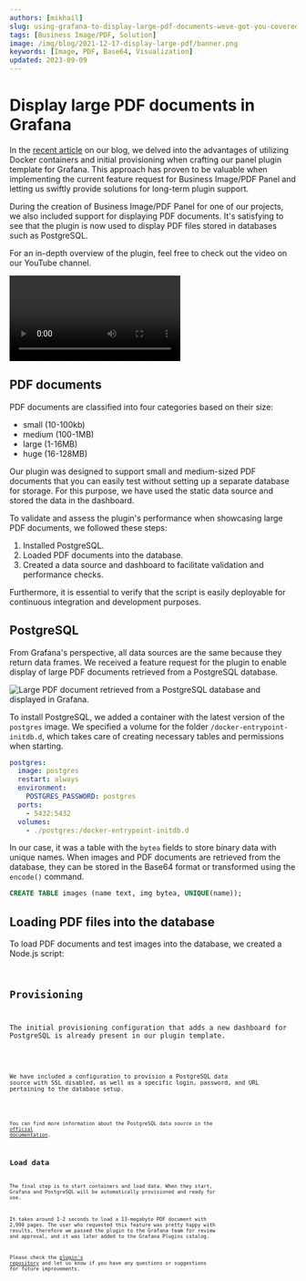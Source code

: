 ```yaml
---
authors: [mikhail]
slug: using-grafana-to-display-large-pdf-documents-weve-got-you-covered-4e654e8d4bce/
tags: [Business Image/PDF, Solution]
image: /img/blog/2021-12-17-display-large-pdf/banner.png
keywords: [Image, PDF, Base64, Visualization]
updated: 2023-09-09
---
```



# Display large PDF documents in Grafana

In the [recent article](/blog/display-base64-encoded-images-from-any-data-source-on-your-dashboard-398a99ba5b5e) on our blog, we delved into the advantages of utilizing Docker containers and initial provisioning when crafting our panel plugin template for Grafana. This approach has proven to be valuable when implementing the current feature request for Business Image/PDF Panel and letting us swiftly provide solutions for long-term plugin support.

During the creation of Business Image/PDF Panel for one of our projects, we also included support for displaying PDF documents. It's satisfying to see that the plugin is now used to display PDF files stored in databases such as PostgreSQL.

For an in-depth overview of the plugin, feel free to check out the video on our YouTube channel.

<Video
  src="https://www.youtube.com/embed/1_bgLSehjhg"
  title="Images, PDFs, Video, Live Camera Feed on Grafana Dashboard."
/>

## PDF documents

PDF documents are classified into four categories based on their size:

- small (10-100kb)
- medium (100-1MB)
- large (1-16MB)
- huge (16-128MB)

Our plugin was designed to support small and medium-sized PDF documents that you can easily test without setting up a separate database for storage. For this purpose, we have used the static data source and stored the data in the dashboard.

To validate and assess the plugin's performance when showcasing large PDF documents, we followed these steps:

1. Installed PostgreSQL.
2. Loaded PDF documents into the database.
3. Created a data source and dashboard to facilitate validation and performance checks.

Furthermore, it is essential to verify that the script is easily deployable for continuous integration and development purposes.

## PostgreSQL

From Grafana's perspective, all data sources are the same because they return data frames. We received a feature request for the plugin to enable display of large PDF documents retrieved from a PostgreSQL database.

<Image
  title="Large PDF document retrieved from a PostgreSQL database and displayed in Grafana."
  src="/img/blog/2021-12-17-display-large-pdf/panel.png"
  lazy={false}
/>

To install PostgreSQL, we added a container with the latest version of the `postgres` image. We specified a volume for the folder `/docker-entrypoint-initdb.d`, which takes care of creating necessary tables and permissions when starting.

```yaml
postgres:
  image: postgres
  restart: always
  environment:
    POSTGRES_PASSWORD: postgres
  ports:
    - 5432:5432
  volumes:
    - ./postgres:/docker-entrypoint-initdb.d
```

In our case, it was a table with the `bytea` fields to store binary data with unique names. When images and PDF documents are retrieved from the database, they can be stored in the Base64 format or transformed using the `encode()` command.

```sql
CREATE TABLE images (name text, img bytea, UNIQUE(name));
```

## Loading PDF files into the database

To load PDF documents and test images into the database, we created a Node.js script:

<Code
  url="https://github.com/VolkovLabs/volkovlabs-image-panel/blob/main/postgres/load.ts"
  language="js"
/>

## Provisioning

The initial provisioning configuration that adds a new dashboard for PostgreSQL is already present in our plugin template.

<Code
  url="https://github.com/VolkovLabs/volkovlabs-image-panel/blob/main/provisioning/dashboards/default.yaml"
  language="yaml"
/>

We have included a configuration to provision a PostgreSQL data source with SSL disabled, as well as a specific login, password, and URL pertaining to the database setup.

<Code
  url="https://github.com/VolkovLabs/volkovlabs-image-panel/blob/main/provisioning/datasources/postgres.yaml"
  language="yaml"
/>

You can find more information about the PostgreSQL data source in the [official documentation](https://grafana.com/docs/grafana/latest/datasources/postgres/).

## Load data

The final step is to start containers and load data. When they start, Grafana and PostgreSQL will be automatically provisioned and ready for use.

It takes around 1-2 seconds to load a 13-megabyte PDF document with 2,990 pages. The user who requested this feature was pretty happy with results, therefore we passed the plugin to the Grafana team for review and approval, and it was later added to the Grafana Plugins catalog.

Please check the [plugin's repository](https://github.com/VolkovLabs/volkovlabs-image-panel) and let us know if you have any questions or suggestions for future improvements.
